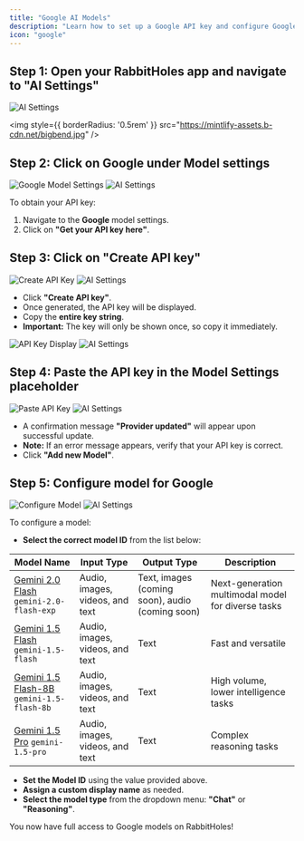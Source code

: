 ```yaml
---
title: "Google AI Models"
description: "Learn how to set up a Google API key and configure Google AI models in RabbitHoles."
icon: "google"
---
```

## Step 1: Open your RabbitHoles app and navigate to "AI Settings"

![AI Settings](https://mintlify-assets.b-cdn.net/bigbend.jpg)

<img
  style={{ borderRadius: '0.5rem' }}
  src="https://mintlify-assets.b-cdn.net/bigbend.jpg"
/>

## Step 2: Click on Google under Model settings

![Google Model Settings](https://prod-files-secure.s3.us-west-2.amazonaws.com/953b4c50-29ab-4fca-aedf-c589f07d5485/2de01782-eb57-4655-bd1d-c480b00c5e99/Screenshot_2025-01-16_at_9.49.46_PM.png)
![AI Settings](https://mintlify-assets.b-cdn.net/bigbend.jpg)

To obtain your API key:
1. Navigate to the **Google** model settings.
2. Click on **"Get your API key here"**.

## Step 3: Click on "Create API key"

![Create API Key](https://prod-files-secure.s3.us-west-2.amazonaws.com/953b4c50-29ab-4fca-aedf-c589f07d5485/f4d8d091-3072-490d-9e29-ed2cce9f2b4a/Screenshot_2025-01-16_at_11.23.25_PM.png)
![AI Settings](https://mintlify-assets.b-cdn.net/bigbend.jpg)

- Click **"Create API key"**.
- Once generated, the API key will be displayed.
- Copy the **entire key string**.
- **Important:** The key will only be shown once, so copy it immediately.

![API Key Display](https://prod-files-secure.s3.us-west-2.amazonaws.com/953b4c50-29ab-4fca-aedf-c589f07d5485/bf1ca628-3c66-4bd1-9132-06a75fc02e73/Screenshot_2025-01-16_at_11.27.14_PM.png)
![AI Settings](https://mintlify-assets.b-cdn.net/bigbend.jpg)

## Step 4: Paste the API key in the Model Settings placeholder

![Paste API Key](https://prod-files-secure.s3.us-west-2.amazonaws.com/953b4c50-29ab-4fca-aedf-c589f07d5485/587327ff-4502-4580-8cf5-2796492824bf/Screenshot_2025-01-16_at_11.30.06_PM.png)
![AI Settings](https://mintlify-assets.b-cdn.net/bigbend.jpg)

- A confirmation message **"Provider updated"** will appear upon successful update.
- **Note:** If an error message appears, verify that your API key is correct.
- Click **"Add new Model"**.

## Step 5: Configure model for Google

![Configure Model](https://prod-files-secure.s3.us-west-2.amazonaws.com/953b4c50-29ab-4fca-aedf-c589f07d5485/68142c9b-fe85-4379-a76c-e93457ae10db/Screenshot_2025-01-16_at_11.32.47_PM.png)
![AI Settings](https://mintlify-assets.b-cdn.net/bigbend.jpg)

To configure a model:
- **Select the correct model ID** from the list below:

| Model Name | Input Type | Output Type | Description |
| --- | --- | --- | --- |
| [Gemini 2.0 Flash](https://ai.google.dev/gemini-api/docs/models/gemini#gemini-2.0-flash) `gemini-2.0-flash-exp` | Audio, images, videos, and text | Text, images (coming soon), audio (coming soon) | Next-generation multimodal model for diverse tasks |
| [Gemini 1.5 Flash](https://ai.google.dev/gemini-api/docs/models/gemini#gemini-1.5-flash) `gemini-1.5-flash` | Audio, images, videos, and text | Text | Fast and versatile |
| [Gemini 1.5 Flash-8B](https://ai.google.dev/gemini-api/docs/models/gemini#gemini-1.5-flash-8b) `gemini-1.5-flash-8b` | Audio, images, videos, and text | Text | High volume, lower intelligence tasks |
| [Gemini 1.5 Pro](https://ai.google.dev/gemini-api/docs/models/gemini#gemini-1.5-pro) `gemini-1.5-pro` | Audio, images, videos, and text | Text | Complex reasoning tasks |

- **Set the Model ID** using the value provided above.
- **Assign a custom display name** as needed.
- **Select the model type** from the dropdown menu: **"Chat"** or **"Reasoning"**.

You now have full access to Google models on RabbitHoles!
